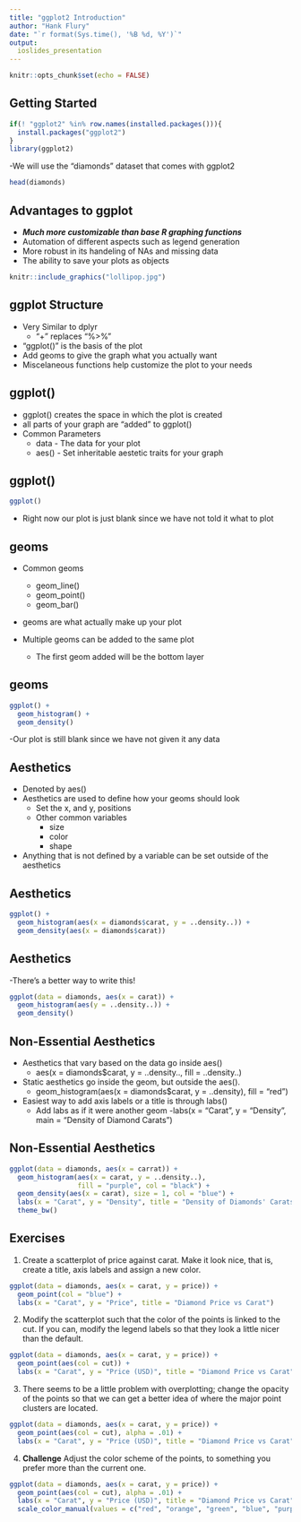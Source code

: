 ```yaml
---
title: "ggplot2 Introduction"
author: "Hank Flury"
date: "`r format(Sys.time(), '%B %d, %Y')`"
output: 
  ioslides_presentation
---
```


```r
knitr::opts_chunk$set(echo = FALSE)
```

## Getting Started
```r
if(! "ggplot2" %in% row.names(installed.packages())){
  install.packages("ggplot2")
}
library(ggplot2)
```

-We will use the "diamonds" dataset that comes with ggplot2

```r
head(diamonds)
```

## Advantages to ggplot

- _**Much more customizable than base R graphing functions**_
- Automation of different aspects such as legend generation
- More robust in its handeling of NAs and missing data
- The ability to save your plots as objects

```r
knitr::include_graphics("lollipop.jpg")
```

## ggplot Structure

- Very Similar to dplyr
    - "+" replaces "%>%"
- "ggplot()" is the basis of the plot
- Add geoms to give the graph what you actually want
- Miscelaneous functions help customize the plot to your needs

## ggplot()

- ggplot() creates the space in which the plot is created
- all parts of your graph are "added" to ggplot()
- Common Parameters
    - data - The data for your plot
    - aes() - Set inheritable aestetic traits for your graph
    
## ggplot()
```r
ggplot()
```

- Right now our plot is just blank since we have not told it what to plot

## geoms

- Common geoms
    - geom_line()
    - geom_point()
    - geom_bar()
    
- geoms are what actually make up your plot

- Multiple geoms can be added to the same plot
    - The first geom added will be the bottom layer

## geoms
```r
ggplot() +
  geom_histogram() +
  geom_density()
```

-Our plot is still blank since we have not given it any data


## Aesthetics

- Denoted by aes()
- Aesthetics are used to define how your geoms should look
    - Set the x, and y, positions 
    - Other common variables
        - size
        - color
        - shape
- Anything that is not defined by a variable can be set outside of the aesthetics

## Aesthetics
```r
ggplot() +
  geom_histogram(aes(x = diamonds$carat, y = ..density..)) +
  geom_density(aes(x = diamonds$carat))
```

## Aesthetics

-There's a better way to write this!
```r
ggplot(data = diamonds, aes(x = carat)) +
  geom_histogram(aes(y = ..density..)) +
  geom_density()
```



## Non-Essential Aesthetics

- Aesthetics that vary based on the data go inside aes()
    - aes(x = diamonds$carat, y = ..density.., fill = ..density..)
- Static aesthetics go inside the geom, but outside the aes().
    - geom_histogram(aes(x = diamonds$carat, y = ..density), fill = "red")
- Easiest way to add axis labels or a title is through labs()
    - Add labs as if it were another geom
    -labs(x = "Carat", y = "Density", main = "Density of Diamond Carats")
  
## Non-Essential Aesthetics
```r
ggplot(data = diamonds, aes(x = carrat)) +
  geom_histogram(aes(x = carat, y = ..density..), 
                 fill = "purple", col = "black") +
  geom_density(aes(x = carat), size = 1, col = "blue") +
  labs(x = "Carat", y = "Density", title = "Density of Diamonds' Carats") +
  theme_bw()
```

## Exercises

1. Create a scatterplot of price against carat. Make it look nice, that is, create a title, axis labels and assign a new color.

```r
ggplot(data = diamonds, aes(x = carat, y = price)) +
  geom_point(col = "blue") +
  labs(x = "Carat", y = "Price", title = "Diamond Price vs Carat")
```

2. Modify the scatterplot such that the color of the points is linked to the cut. If you can, modify the legend labels so that they look a little nicer than the default.

```r
ggplot(data = diamonds, aes(x = carat, y = price)) +
  geom_point(aes(col = cut)) +
  labs(x = "Carat", y = "Price (USD)", title = "Diamond Price vs Carat", col = "Cut")
```

3. There seems to be a little problem with overplotting; change the opacity of the points so that we can get a better idea of where the major point clusters are located.

```r
ggplot(data = diamonds, aes(x = carat, y = price)) +
  geom_point(aes(col = cut), alpha = .01) +
  labs(x = "Carat", y = "Price (USD)", title = "Diamond Price vs Carat", col = "Cut")
```

4. **Challenge** Adjust the color scheme of the points, to something you prefer more than the current one.
```r
ggplot(data = diamonds, aes(x = carat, y = price)) +
  geom_point(aes(col = cut), alpha = .01) +
  labs(x = "Carat", y = "Price (USD)", title = "Diamond Price vs Carat", col = "Cut") +
  scale_color_manual(values = c("red", "orange", "green", "blue", "purple"))
```